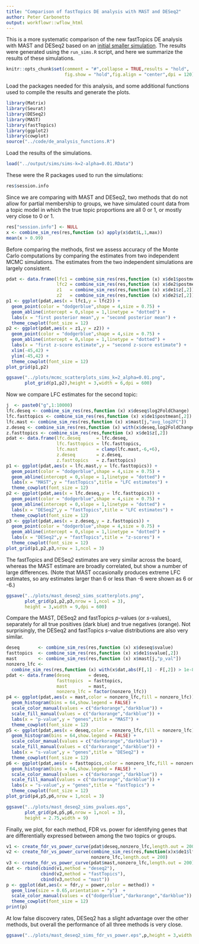 ```yaml
---
title: "Comparison of fastTopics DE analysis with MAST and DESeq2"
author: Peter Carbonetto
output: workflowr::wflow_html
---
```


This is a more systematic comparison of the new fastTopics DE analysis
with MAST and DESeq2 based on an
[initial smaller simulation](de_analysis_detailed_look.html). The
results were generated using the `run_sims.R` script, and here we
summarize the results of these simulations.

```r
knitr::opts_chunk$set(comment = "#",collapse = TRUE,results = "hold",
                      fig.show = "hold",fig.align = "center",dpi = 120)
```

Load the packages needed for this analysis, and some additional
functions used to compile the results and generate the plots.

```r
library(Matrix)
library(Seurat)
library(DESeq2)
library(MAST)
library(fastTopics)
library(ggplot2)
library(cowplot)
source("../code/de_analysis_functions.R")
```

Load the results of the simulations.

```r
load("../output/sims/sims-k=2-alpha=0.01.RData")
```

These were the R packages used to run the simulations:

```r
res$session.info
```

Since we are comparing with MAST and DESeq2, two methods that do not
allow for partial membership to groups, we have simulated count data
from a topic model in which the true topic proportions are all 0 or
1, or mostly very close to 0 or 1.

```r
res["session.info"] <- NULL
x <- combine_sim_res(res,function (x) apply(x$dat$L,1,max))
mean(x > 0.99)
```

Before comparing the methods, first we assess accuracy of the Monte
Carlo computations by comparing the estimates from two independent
MCMC simulations. The estimates from the two independent simulations
are largely consistent.

```r
pdat <- data.frame(lfc1 = combine_sim_res(res,function (x) x$de1$postmean[,2]),
                   lfc2 = combine_sim_res(res,function (x) x$de2$postmean[,2]),
                   z1   = combine_sim_res(res,function (x) x$de1$z[,2]),
                   z2   = combine_sim_res(res,function (x) x$de2$z[,2]))
p1 <- ggplot(pdat,aes(x = lfc1,y = lfc2)) +
  geom_point(color = "dodgerblue",shape = 4,size = 0.75) +
  geom_abline(intercept = 0,slope = 1,linetype = "dotted") +
  labs(x = "first posterior mean",y = "second posterior mean") +
  theme_cowplot(font_size = 12)
p2 <- ggplot(pdat,aes(x = z1,y = z2)) +
  geom_point(color = "dodgerblue",shape = 4,size = 0.75) +
  geom_abline(intercept = 0,slope = 1,linetype = "dotted") +
  labs(x = "first z-score estimate",y = "second z-score estimate") +
  xlim(-45,42) + 
  ylim(-45,42) + 
  theme_cowplot(font_size = 12)
plot_grid(p1,p2)
```

```r
ggsave("../plots/mcmc_scatterplots_sims_k=2_alpha=0.01.png",
       plot_grid(p1,p2),height = 3,width = 6,dpi = 600)
```

Now we compare LFC estimates for the second topic:

```r
j  <- paste0("g",1:10000)
lfc.deseq <- combine_sim_res(res,function (x) x$deseq$log2FoldChange)
lfc.fasttopics <- combine_sim_res(res,function (x) x$de1$postmean[,2])
lfc.mast <- combine_sim_res(res,function (x) x$mast[j,"avg_log2FC"])
z.deseq <- combine_sim_res(res,function (x) with(x$deseq,log2FoldChange/lfcSE))
z.fasttopics <- combine_sim_res(res,function (x) x$de1$z[,2])
pdat <- data.frame(lfc.deseq      = lfc.deseq,
                   lfc.fasttopics = lfc.fasttopics,
                   lfc.mast       = clamp(lfc.mast,-6,+6),
                   z.deseq        = z.deseq,
                   z.fasttopics   = z.fasttopics)
p1 <- ggplot(pdat,aes(x = lfc.mast,y = lfc.fasttopics)) +
  geom_point(color = "dodgerblue",shape = 4,size = 0.75) +
  geom_abline(intercept = 0,slope = 1,linetype = "dotted") +
  labs(x = "MAST",y = "fastTopics",title = "LFC estimates") +
  theme_cowplot(font_size = 12)
p2 <- ggplot(pdat,aes(x = lfc.deseq,y = lfc.fasttopics)) +
  geom_point(color = "dodgerblue",shape = 4,size = 0.75) +
  geom_abline(intercept = 0,slope = 1,linetype = "dotted") +
  labs(x = "DESeq2",y = "fastTopics",title = "LFC estimates") +
  theme_cowplot(font_size = 12)
p3 <- ggplot(pdat,aes(x = z.deseq,y = z.fasttopics)) +
  geom_point(color = "dodgerblue",shape = 4,size = 0.75) +
  geom_abline(intercept = 0,slope = 1,linetype = "dotted") +
  labs(x = "DESeq2",y = "fastTopics",title = "z-scores") +
  theme_cowplot(font_size = 12)
plot_grid(p1,p2,p3,nrow = 1,ncol = 3)
```

The fastTopics and DESeq2 estimates are very similar across the board,
whereas the MAST estimare are broadly correlated, but show a number of
large differences. (Note that MAST occasionally produces extreme LFC
estimates, so any estimates larger than 6 or less than -6 were shown
as 6 or -6.)

```r
ggsave("../plots/mast_deseq2_sims_scatterplots.png",
       plot_grid(p1,p2,p3,nrow = 1,ncol = 3),
       height = 3,width = 9,dpi = 600)
```

Compare the MAST, DESeq2 and fastTopics *p*-values (or *s*-values),
separately for all true positives (dark blue) and true negatives
(orange). Not surprisingly, the DESeq2 and fastTopics *s*-value
distributions are also very similar.

```r
deseq       <- combine_sim_res(res,function (x) x$deseq$svalue)
fasttopics  <- combine_sim_res(res,function (x) x$de1$svalue[,2])
mast        <- combine_sim_res(res,function (x) x$mast[j,"p_val"])
nonzero_lfc <-
  combine_sim_res(res,function (x) with(x$dat,abs(F[,1] - F[,2]) > 1e-8))
pdat <- data.frame(deseq       = deseq,
                   fasttopics  = fasttopics,
                   mast        = mast,
                   nonzero_lfc = factor(nonzero_lfc))
p4 <- ggplot(pdat,aes(x = mast,color = nonzero_lfc,fill = nonzero_lfc)) +
  geom_histogram(bins = 64,show.legend = FALSE) +
  scale_color_manual(values = c("darkorange","darkblue")) +
  scale_fill_manual(values = c("darkorange","darkblue")) +
  labs(x = "p-value",y = "genes",title = "MAST") +
  theme_cowplot(font_size = 12)
p5 <- ggplot(pdat,aes(x = deseq,color = nonzero_lfc,fill = nonzero_lfc)) +
  geom_histogram(bins = 64,show.legend = FALSE) +
  scale_color_manual(values = c("darkorange","darkblue")) +
  scale_fill_manual(values = c("darkorange","darkblue")) +
  labs(x = "s-value",y = "genes",title = "DESeq2") +
  theme_cowplot(font_size = 12)
p6 <- ggplot(pdat,aes(x = fasttopics,color = nonzero_lfc,fill = nonzero_lfc)) +
  geom_histogram(bins = 64,show.legend = FALSE) +
  scale_color_manual(values = c("darkorange","darkblue")) +
  scale_fill_manual(values = c("darkorange","darkblue")) +
  labs(x = "s-value",y = "genes",title = "fastTopics") +
  theme_cowplot(font_size = 12)
plot_grid(p4,p5,p6,nrow = 1,ncol = 3)
```

```r
ggsave("../plots/mast_deseq2_sims_pvalues.eps",
       plot_grid(p4,p5,p6,nrow = 1,ncol = 3),
       height = 2.75,width = 9)
```

Finally, we plot, for each method, FDR vs. power for identifying genes
that are differentially expressed between among the two topics or
groups.

```r
v1 <- create_fdr_vs_power_curve(pdat$deseq,nonzero_lfc,length.out = 200)
v2 <- create_fdr_vs_power_curve(combine_sim_res(res,function(x)x$de1$lfsr[,2]),
                                nonzero_lfc,length.out = 200)
v3 <- create_fdr_vs_power_curve(pdat$mast,nonzero_lfc,length.out = 200)
dat <- rbind(cbind(v1,method = "deseq2"),
             cbind(v2,method = "fastTopics"),
             cbind(v3,method = "mast"))
p <- ggplot(dat,aes(x = fdr,y = power,color = method)) +
  geom_line(size = 0.65,orientation = "y")  +
  scale_color_manual(values = c("dodgerblue","darkorange","darkblue")) +
  theme_cowplot(font_size = 12)
print(p)
```

At low false discovery rates, DESeq2 has a slight advantage over the
other methods, but overall the performance of all three methods is
very close.

```r
ggsave("../plots/mast_deseq2_sims_fdr_vs_power.eps",p,height = 3,width = 4)
```
